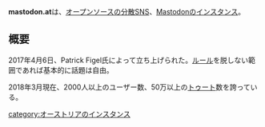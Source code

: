 {{Infobox instance
| Name = Mastodon.at
| Domain = https://mastodon.at
| Admin = [https://mastodon.at/@pflgel Patrick Figel]
| Moderator = 不明
| Country = オーストリア
| Start = 2017年4月6日
| Kifu = [https://librapay.com/mastodon.at Librapay]
}}'''mastodon.at'''は、[[オープンソース]]の[[分散SNS]]、[[Mastodon]]の[[インスタンス]]。

== 概要 ==
2017年4月6日、Patrick Figel氏によって立ち上げられた。[https://mastodon.at/about/more ルール]を脱しない範囲であれば基本的に話題は自由。

2018年3月現在、2000人以上のユーザー数、50万以上の[[トゥート]]数を誇っている。

[[category:オーストリアのインスタンス]]
{{小文字}}